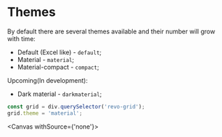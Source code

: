 
<Meta title="Docs/Theme packages"/>

# Themes

By default there are several themes available and their number will grow with time:
- Default (Excel like) - `default`;
- Material - `material`;
- Material-compact - `compact`;

Upcoming(In development):
- Dark material  - `darkmaterial`;

```js
const grid = div.querySelector('revo-grid');
grid.theme = 'material';
```

<Canvas withSource={'none'}>
  <Story id="overview--story"/>
</Canvas>